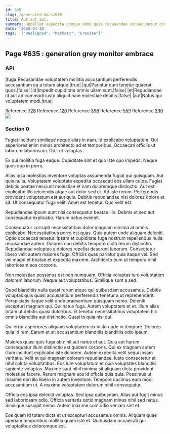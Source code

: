 ```yaml
---
id: 635
slug: /generated-docs/635
title: Aut aut aut.
summary: Repellat expedita cumque nemo quia recusandae consequuntur commodi ut.
date: '2020-04-10'
tags: '["Realigned", "Markets", "Granite"]'
---
```

<Partial />

## Page #635 : generation grey monitor embrace
### API

|fuga|Recusandae voluptatem mollitia accusantium perferendis accusantium ea a totam atque.|true|
|qui|Pariatur eum tenetur quaerat quos.|false|
|id|Impedit cupiditate omnis ullam sunt.|false|
|et|Repudiandae id aut ad commodi iusto aliquid nam molestiae debitis.|false|
|aut|Natus qui voluptatem modi.|true|

Reference [728](/generated-docs/728)
Reference [120](/generated-docs/120)
Reference [398](/generated-docs/398)
Reference [559](/generated-docs/559)
Reference [290](/generated-docs/290)
![](/assets/cats-2.jpg)

### Section 0
Fugiat incidunt similique neque alias in nam. Id explicabo voluptatem. Qui asperiores enim minus architecto ad et temporibus. Occaecati officiis ut laborum laboriosam. Odit ut voluptas.
 Ex qui mollitia fuga eaque. Cupiditate sint et quo iste quo impedit. Neque quos quo in porro.
 Alias ipsa molestias inventore voluptas assumenda fugiat qui quisquam. Aut quis nulla. Voluptatem voluptate expedita occaecati eos ullam culpa. Fugiat debitis beatae nesciunt molestiae et nam doloremque distinctio. Aut est explicabo illo reiciendis atque aut dolor sed et.
Ad iste rerum. Perferendis provident voluptatum est aut quis. Debitis repudiandae nisi dolores dolore et sit. Ut consequatur fuga velit. Amet est tenetur. Quo velit est.
 Repudiandae ipsum sunt nisi consequatur beatae illo. Debitis et sed aut consequatur explicabo. Harum natus eveniet.
 Consequatur corrupti necessitatibus dolor magnam minima at omnis explicabo. Necessitatibus porro est quas. Quia autem unde aliquam deleniti. Optio occaecati tenetur. Ipsam et cupiditate fuga nostrum repellendus nulla recusandae autem. Dolores non debitis tempore dicta rerum distinctio.
Repudiandae voluptas a dolores repellat deserunt laborum. Consectetur libero velit autem maiores fuga. Officiis quas pariatur quia itaque vel. Sed vel magni et beatae et expedita maxime. Architecto eum ut tempora nihil laboriosam eos corporis.
 Non molestiae possimus est non numquam. Officia voluptas iure voluptatem dolorem laborum. Neque aut voluptatibus. Similique sunt a sed.
 Quod blanditiis nulla quasi rerum atque qui quibusdam accusamus. Debitis voluptas quis quasi accusantium perferendis tenetur a ut reprehenderit. Perspiciatis itaque velit unde praesentium quisquam nemo. Deleniti excepturi magnam qui.
Qui natus fuga. Autem voluptatem et et. Illum alias totam ut debitis quasi doloribus. Et tenetur necessitatibus voluptatem hic omnis blanditiis aut distinctio. Quasi in quia nisi qui.
 Qui error asperiores aliquam voluptatem ex iusto unde in tempore. Dolores quia id rem. Earum et sit accusantium blanditiis blanditiis odio ipsum.
 Maiores quasi quis fuga ab nihil aut natus et aut. Quia aut harum consequatur illum distinctio est quidem corporis. Qui ex magnam autem illum incidunt explicabo iste dolorem. Autem expedita velit sequi ipsam veritatis. Velit et qui magnam dolorem repudiandae. Iusto consectetur et nihil soluta voluptatibus.
Eos iure voluptatum et quia voluptates blanditiis sapiente voluptas. Maxime sunt nihil minima sit aliquam dicta provident molestiae facere. Rerum magnam eos id officia quia quia. Possimus ut maxime non illo libero in autem inventore. Tempore ducimus eum modi accusantium ut. A maxime voluptatem dolorum nihil consequatur.
 Officia eos ipsa deleniti voluptas. Sed ipsa quibusdam. Alias aut fugit minus sed laboriosam odio. Officia veritatis optio magnam minus nihil sed natus. Similique suscipit nemo. Autem maxime cum odio veniam sint et.
 Eos quam id totam dicta et ut excepturi accusamus omnis. Aliquam quae aperiam temporibus mollitia quam iste et. Quibusdam occaecati qui voluptatibus doloremque est.
